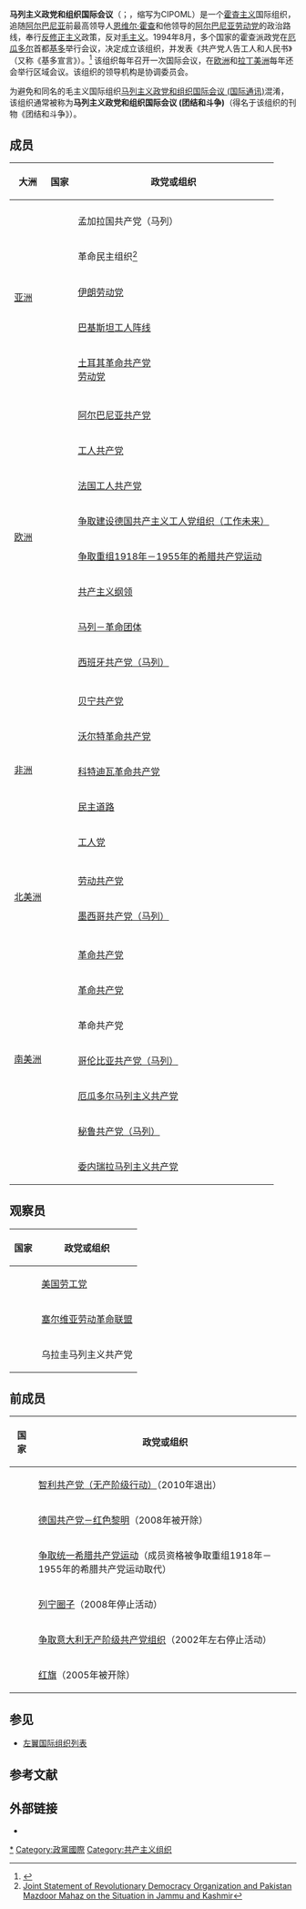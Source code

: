 {{not|马列主义政党和组织国际会议 (国际通讯)}}
{{Infobox political party
|name=马列主义政党和组织国际会议
|native_name=International Conference of Marxist–Leninist Parties and Organizations<br>Conferencia Internacional de Partidos y Organizaciones Marxista-Leninistas
|logo =
|colorcode = crimson
|leader =
|foundation = 1994年8月1日
|slogan = [[全世界无产者，联合起来！|全世界工人和被压迫人民，联合起来！]]
|ideology = [[共产主义|共产主义]]<br>[[马克思列宁主义|马克思列宁主义]]<br>[[霍查主义|霍查主义]]<br>[[反修正主义|反修正主义]]
|position = [[极左翼|极左翼]]
|newspaper = 《团结和斗争》
|colours = [[红色|红色]]
|headquarters =
|website = {{URL|http://cipoml.net}}
}}
'''马列主义政党和组织国际会议'''（{{lang-en|International Conference of Marxist–Leninist Parties and Organizations}}；{{lang-es|Conferencia Internacional de Partidos y Organizaciones Marxista-Leninistas}}，缩写为CIPOML）是一个[[霍査主义|霍査主义]]国际组织，追随[[阿尔巴尼亚|阿尔巴尼亚]]前最高领导人[[恩维尔·霍查|恩维尔·霍查]]和他领导的[[阿尔巴尼亚劳动党|阿尔巴尼亚劳动党]]的政治路线，奉行[[反修正主义|反修正主义]]政策，反对[[毛主义|毛主义]]。1994年8月，多个国家的霍查派政党在[[厄瓜多尔|厄瓜多尔]]首都[[基多|基多]]举行会议，决定成立该组织，并发表《共产党人告工人和人民书》（又称《基多宣言》）。<ref>{{Cite web |url=http://www.pcmle.org/cipoml.php |title=La Conferencia Internacional de Partidos y Organizaciones Marxista Leninistas CIPOML |accessdate=2015-05-05 |archive-date=2015-02-20 |archive-url=https://web.archive.org/web/20150220183943/http://pcmle.org/cipoml.php |dead-url=yes }}</ref> 该组织每年召开一次国际会议，在[[欧洲|欧洲]]和[[拉丁美洲|拉丁美洲]]每年还会举行区域会议。该组织的领导机构是协调委员会。

为避免和同名的毛主义国际组织[[马列主义政党和组织国际会议_(国际通讯)|马列主义政党和组织国际会议 (国际通讯)]]混淆，该组织通常被称为'''马列主义政党和组织国际会议 (团结和斗争)'''（得名于该组织的刊物《团结和斗争》）。

==成员==
{| class="wikitable"
|-
! 大洲 !! 国家 !! 政党或组织
|-
| rowspan="6" | [[亚洲|亚洲]]
|-
|{{Flag|孟加拉国}}|| 孟加拉国共产党（马列）
|-
|{{印度}}|| 革命民主组织<ref>[https://theredphoenixapl.org/2019/08/12/joint-statement-of-revolutionary-democracy-organization-and-pakistan-mazdoor-mahaz-on-the-situation-in-jammu-and-kashmir/ Joint Statement of Revolutionary Democracy Organization and Pakistan Mazdoor Mahaz on the Situation in Jammu and Kashmir]</ref>
|-
|{{伊朗}}|| [[伊朗劳动党|伊朗劳动党]]
|-
|{{巴基斯坦}}|| [[巴基斯坦工人阵线|巴基斯坦工人阵线]]
|-
|{{土耳其}}|| [[土耳其革命共产党|土耳其革命共产党]]<br>[[劳动党_(土耳其)|劳动党]]
|-
| rowspan="9" | [[欧洲|欧洲]]
|-
|{{阿尔巴尼亚}}|| [[阿尔巴尼亚共产党_(1991年)|阿尔巴尼亚共产党]]
|-
|{{丹麦}}|| [[工人共产党_(丹麦)|工人共产党]]
|-
|{{法国}}|| [[法国工人共产党|法国工人共产党]]
|-
|{{flag|德国}}|| [[争取建设德国共产主义工人党组织（工作未来）|争取建设德国共产主义工人党组织（工作未来）]]
|-
|{{希腊}}|| [[争取重组1918年－1955年的希腊共产党运动|争取重组1918年－1955年的希腊共产党运动]]
|-
|{{意大利}}|| [[共产主义纲领_(意大利)|共产主义纲领]]
|-
|{{挪威}}|| [[马列－革命团体|马列－革命团体]]
|-
|{{西班牙}}|| [[西班牙共产党（马列）|西班牙共产党（马列）]]
|-
| rowspan="6" | [[非洲|非洲]]
|-
|{{贝宁}}|| [[贝宁共产党|贝宁共产党]]
|-
|{{布基纳法索}}|| [[沃尔特革命共产党|沃尔特革命共产党]]
|-
|{{flag|科特迪瓦}}|| [[科特迪瓦革命共产党|科特迪瓦革命共产党]]
|-
|{{flag|Morocco}}|| [[民主道路|民主道路]]
|-
|{{flag|突尼斯}}|| [[工人党_(突尼斯)|工人党]]
|-
| rowspan="3" | [[北美洲|北美洲]]
|-
|{{flag|多米尼加}}|| [[劳动共产党|劳动共产党]]
|-
|{{flag|墨西哥}}|| [[墨西哥共产党（马列）|墨西哥共产党（马列）]]
|-
| rowspan="8" | [[南美洲|南美洲]]
|-
|{{Flag|玻利维亚}}|| [[革命共产党_(玻利维亚)|革命共产党]]
|-
|{{flag|巴西}}|| [[革命共产党_(巴西)|革命共产党]]
|-
|{{flag|智利}}|| 革命共产党
|-
|{{flag|哥伦比亚}}|| [[哥伦比亚共产党（马列）|哥伦比亚共产党（马列）]]
|-
|{{flag|厄瓜多尔}}|| [[厄瓜多尔马列主义共产党|厄瓜多尔马列主义共产党]]
|-
|{{flag|秘鲁}}|| [[秘鲁共产党（马列）|秘鲁共产党（马列）]]
|-
|{{flag|委内瑞拉}}|| [[委内瑞拉马列主义共产党|委内瑞拉马列主义共产党]]
|}

==观察员==
{| class="wikitable"
|-
! 国家 !! 政党或组织
|-
|{{Flag|美国}}|| [[美国劳工党|美国劳工党]]
|-
|{{Flag|塞尔维亚}}|| [[塞尔维亚劳动革命联盟|塞尔维亚劳动革命联盟]]
|-
|{{Flag|乌拉圭}}|| 乌拉圭马列主义共产党
|}

==前成员==
{| class="wikitable"
|-
! 国家 !! 政党或组织
|-
|{{智利}}|| [[智利共产党（无产阶级行动）|智利共产党（无产阶级行动）]]（2010年退出）
|-
|{{德国}}|| [[德国共产党－红色黎明|德国共产党－红色黎明]]（2008年被开除）
|-
|{{希腊}}|| [[争取统一希腊共产党运动|争取统一希腊共产党运动]]（成员资格被争取重组1918年－1955年的希腊共产党运动取代）
|-
|{{意大利}}|| [[列宁圈子|列宁圈子]]（2008年停止活动）
|-
|{{意大利}}|| [[争取意大利无产阶级共产党组织|争取意大利无产阶级共产党组织]]（2002年左右停止活动）
|-
|{{flag|委内瑞拉}}|| [[红旗_(政党)|红旗]]（2005年被开除）
|}

==参见==
*[[左翼国际组织列表|左翼国际组织列表]]

==参考文献==
{{reflist}}

==外部链接==
*{{official}}

{{马列主义政党和组织国际会议 (团结和斗争)}}
{{國際政黨組織}}
{{Authority control}}

[[Category:霍查主义|*]]
[[Category:政黨國際|Category:政黨國際]]
[[Category:共产主义组织|Category:共产主义组织]]